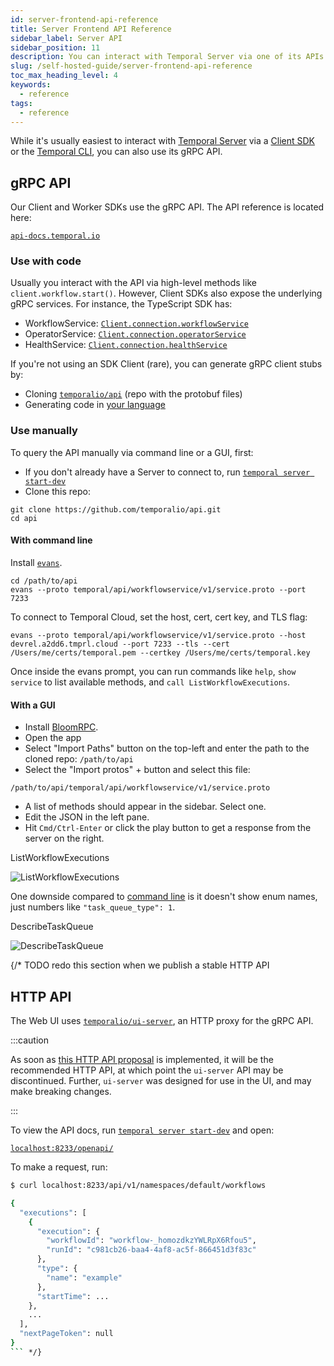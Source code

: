 ```yaml
---
id: server-frontend-api-reference
title: Server Frontend API Reference
sidebar_label: Server API
sidebar_position: 11
description: You can interact with Temporal Server via one of its APIs.
slug: /self-hosted-guide/server-frontend-api-reference
toc_max_heading_level: 4
keywords:
  - reference
tags:
  - reference
---
```


While it's usually easiest to interact with [Temporal Server](/clusters#temporal-server) via a [Client SDK](/encyclopedia/temporal-sdks#temporal-client) or the [Temporal CLI](https://docs.temporal.io/cli), you can also use its gRPC API.

## gRPC API

Our Client and Worker SDKs use the gRPC API. The API reference is located here:

[`api-docs.temporal.io`](https://api-docs.temporal.io/)

### Use with code

Usually you interact with the API via high-level methods like `client.workflow.start()`. However, Client SDKs also expose the underlying gRPC services. For instance, the TypeScript SDK has:

- WorkflowService: [`Client.connection.workflowService`](https://typescript.temporal.io/api/classes/client.Connection#workflowservice)
- OperatorService: [`Client.connection.operatorService`](https://typescript.temporal.io/api/classes/client.Connection/#operatorservice)
- HealthService: [`Client.connection.healthService`](https://typescript.temporal.io/api/classes/client.Connection/#healthservice)

If you're not using an SDK Client (rare), you can generate gRPC client stubs by:

- Cloning [`temporalio/api`](https://github.com/temporalio/api) (repo with the protobuf files)
- Generating code in [your language](https://grpc.io/docs/languages/)

### Use manually

To query the API manually via command line or a GUI, first:

- If you don't already have a Server to connect to, run [`temporal server start-dev`](/cli/server#start-dev)
- Clone this repo:

```shell
git clone https://github.com/temporalio/api.git
cd api
```

#### With command line

Install [`evans`](https://github.com/ktr0731/evans#installation).

```shell
cd /path/to/api
evans --proto temporal/api/workflowservice/v1/service.proto --port 7233
```

To connect to Temporal Cloud, set the host, cert, cert key, and TLS flag:

```shell
evans --proto temporal/api/workflowservice/v1/service.proto --host devrel.a2dd6.tmprl.cloud --port 7233 --tls --cert /Users/me/certs/temporal.pem --certkey /Users/me/certs/temporal.key
```

Once inside the evans prompt, you can run commands like `help`, `show service` to list available methods, and `call ListWorkflowExecutions`.

#### With a GUI

- Install [BloomRPC](https://github.com/bloomrpc/bloomrpc#installation).
- Open the app
- Select "Import Paths" button on the top-left and enter the path to the cloned repo: `/path/to/api`
- Select the "Import protos" + button and select this file:

```shell
/path/to/api/temporal/api/workflowservice/v1/service.proto
```

- A list of methods should appear in the sidebar. Select one.
- Edit the JSON in the left pane.
- Hit `Cmd/Ctrl-Enter` or click the play button to get a response from the server on the right.

<div className="tdiw">
  <div className="tditw">
    <p className="tdit">ListWorkflowExecutions</p>
  </div>
  <div className="tdiiw" height="1716">
    <img
      className="img_ev3q"
      src="/img/ListWorkflowExecutions.png"
      alt="ListWorkflowExecutions"
    />
  </div>
</div>

One downside compared to [command line](#with-command-line) is it doesn't show enum names, just numbers like `"task_queue_type": 1`.

<div className="tdiw">
  <div className="tditw">
    <p className="tdit">DescribeTaskQueue</p>
  </div>
  <div className="tdiiw" height="1282">
    <img
      className="img_ev3q"
      src="/img/DescribeTaskQueue.png"
      alt="DescribeTaskQueue"
    />
  </div>
</div>

{/*
TODO redo this section when we publish a stable HTTP API

## HTTP API

The Web UI uses [`temporalio/ui-server`](https://github.com/temporalio/ui-server), an HTTP proxy for the gRPC API.

:::caution

As soon as [this HTTP API proposal](https://github.com/temporalio/proposals/pull/79) is implemented, it will be the recommended HTTP API, at which point the `ui-server` API may be discontinued. Further, `ui-server` was designed for use in the UI, and may make breaking changes.

:::

To view the API docs, run [`temporal server start-dev`](/cli/#starting-the-temporal-server) and open:

[`localhost:8233/openapi/`](http://localhost:8233/openapi/)

To make a request, run:

```sh
$ curl localhost:8233/api/v1/namespaces/default/workflows

{
  "executions": [
    {
      "execution": {
        "workflowId": "workflow-_homozdkzYWLRpX6Rfou5",
        "runId": "c981cb26-baa4-4af8-ac5f-866451d3f83c"
      },
      "type": {
        "name": "example"
      },
      "startTime": ...
    },
    ...
  ],
  "nextPageToken": null
}
``` */}
